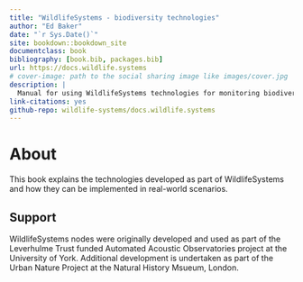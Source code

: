 ```yaml
--- 
title: "WildlifeSystems - biodiversity technologies"
author: "Ed Baker"
date: "`r Sys.Date()`"
site: bookdown::bookdown_site
documentclass: book
bibliography: [book.bib, packages.bib]
url: https://docs.wildlife.systems
# cover-image: path to the social sharing image like images/cover.jpg
description: |
  Manual for using WildlifeSystems technologies for monitoring biodiversity.
link-citations: yes
github-repo: wildlife-systems/docs.wildlife.systems
---
```


# About {-}

This book explains the technologies developed as part of WildlifeSystems and how they can be implemented in real-world scenarios.

## Support

WildlifeSystems nodes were originally developed and used as part of the Leverhulme Trust funded Automated Acoustic Observatories project at the University of York. Additional development is undertaken as part of the Urban Nature Project at the Natural History Msueum, London.
